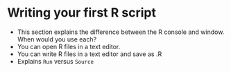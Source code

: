 # Writing your first R script

- This section explains the difference between the R console and window. When would you use each?
- You can open R files in a text editor.
- You can write R files in a text editor and save as .R
- Explains `Run` versus `Source`
